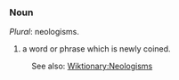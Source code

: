 ===Noun===
''Plural'': neologisms.
#a word or phrase which is newly coined. 

:See also: [[Wiktionary:Neologisms]]